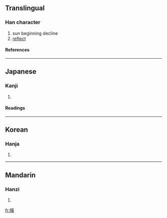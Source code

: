 {{see|映}}

==Translingual==
===Han character===
{{Han char|rn=72|rad=日|as=09|sn=13|four=|canj=日廿中大 (ATLK)}}
# sun beginning decline
# [[reflect]]
====References====
{{Han ref|kx=0498.100|dkj=14048|dj=0866.080|hdz=21517.020|uh=668E|ud=26254}}

----
==Japanese==
===Kanji===
{{ja-kanji|grade=|rs=日09}}
# {{defn|Japanese}} 
====Readings====
{{ja-readings|on=[[えい]] (ei), [[よう]] (yō)|kun=[[はえる]] (haeru), [[うつる]] (utsuru), [[うつす]] (utsusu)}}

----
==Korean==
===Hanja===
{{ko-hanja|hangeul=영|eumhun=|rv=yeong|mr=yŏng|y=yeng}}
# {{defn|Korean}}

----
==Mandarin==
===Hanzi===
{{cmn-hanzi|pin=[[lán]] (lan2), [[yìng]] (ying4)|wg=lan<sup>2</sup>, ying<sup>4</sup>}}
# {{defn|Mandarin}}

[[fr:暎]]